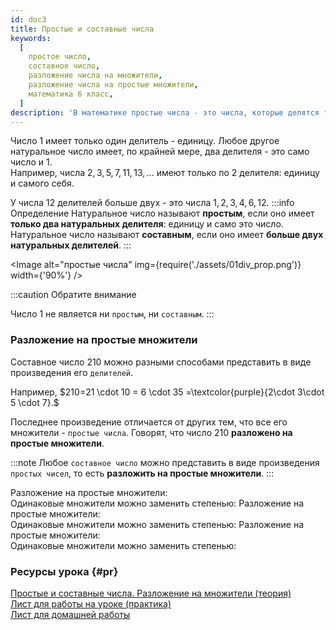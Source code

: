 ```yaml
---
id: doc3
title: Простые и составные числа
keywords:
  [
    простое число,
    составное число,
    разложение числа на множители,
    разложение числа на простые множители,
    математика 6 класс,
  ]
description: 'В математике простые числа - это числа, которые делятся только на себя и на единицу, в то время как составные числа имеют дополнительные делители. Разложение числа на простые множители помогает упростить математические операции и лучше понимать свойства чисел.'
---
```



Число $1$ имеет только один делитель - единицу. Любое другое натуральное число имеет, по крайней мере, два делителя - это само число и $1$. <br />
Например, числа $2,3,5,7,11,13, ...$ имеют только по $2$ делителя: единицу и самого себя.

<TeX math="3:3=1;\quad 3:1=3." block />

У числа $12$ делителей больше двух - это числа $1,2,3,4,6,12.$
:::info Определение
Натуральное число называют **простым**, если оно имеет **только два натуральных делителя**: единицу и само это число.<br />
Натуральное число называют **составным**, если оно имеет **больше двух натуральных делителей**.
:::

<Image
  alt="простые числа"
  img={require('./assets/01div_prop.png')}
  width={'90%'}
/>

:::caution Обратите внимание

Число $1$ не является ни `простым`, ни `составным`.
:::

### Разложение на простые множители

Составное число $210$ можно разными способами представить в виде произведения его `делителей`.<br />

Например, $210=21 \cdot 10 = 6 \cdot 35 =\textcolor{purple}{2\cdot 3\cdot 5 \cdot 7}.$<br />

Последнее произведение отличается от других тем, что все его множители - `простые
числа`. Говорят, что число $210$ **разложено на простые множители**.

:::note
Любое `составное число` можно представить в виде произведения `простых чисел`, то есть **разложить на простые множители**.
:::

<Tabs>
  <TabItem value="Пример 1" label="Пример №1" default>
   Разложение на простые множители: <TeX math="18=2 \cdot 3 \cdot 3"  /><br />
   Одинаковые множители можно заменить степенью: <TeX math="18=2 \cdot 3^2"  />

  </TabItem>
<TabItem value="Пример №2" label="Пример №2">
   Разложение на простые множители: <TeX math="80=2 \cdot 2 \cdot 2 \cdot 2 \cdot 5"  /><br />
   Одинаковые множители можно заменить степенью: <TeX math="80=2^4 \cdot 5"  />

  </TabItem>
  
  <TabItem value="Пример №3" label="Пример №3">
   Разложение на простые множители: <TeX math="81=3 \cdot 3 \cdot 3 \cdot 3"  /><br />
   Одинаковые множители можно заменить степенью: <TeX math="81=3^4"  />

  </TabItem>

</Tabs>

### Ресурсы урока {#pr}

[Простые и составные числа. Разложение на множители (теория)](https://disk.yandex.ru/i/Hwv1eJKUscoCug) <br/>
[Лист для работы на уроке (практика)](https://disk.yandex.ru/i/jEZJ4oW1sxXrNg) <br/>
[Лист для домашней работы](https://disk.yandex.ru/i/oo89SX4uVT7Jiw)
